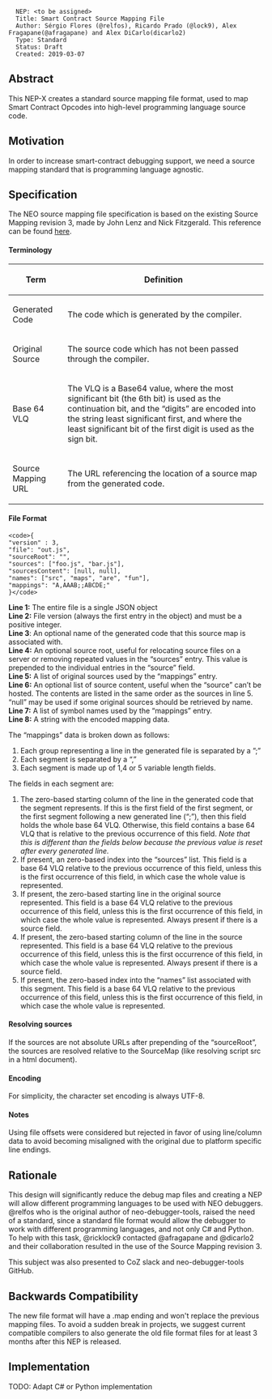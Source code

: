 <pre>
  NEP: <to be assigned>
  Title: Smart Contract Source Mapping File
  Author: Sérgio Flores (@relfos), Ricardo Prado (@lock9), Alex  Fragapane(@afragapane) and Alex DiCarlo(dicarlo2)
  Type: Standard
  Status: Draft
  Created: 2019-03-07
</pre>

==Abstract==

This NEP-X creates a standard source mapping file format, used to map Smart Contract Opcodes into high-level programming language source code.

==Motivation==

In order to increase smart-contract debugging support, we need a source mapping standard that is programming language agnostic.

==Specification==

The NEO source mapping file specification is based on the existing Source Mapping revision 3, made by John Lenz and Nick Fitzgerald.
This reference can be found [https://docs.google.com/document/d/1U1RGAehQwRypUTovF1KRlpiOFze0b-_2gc6fAH0KY0k/preview#heading=h.1ce2c87bpj24 here].

====Terminology====

{|
! Term
! Definition
|-
| Generated Code
| The code which is generated by the compiler.
|-
| Original Source
| The source code which has not been passed through the compiler.
|-
| Base 64 VLQ
| The VLQ is a Base64 value, where the most significant bit (the 6th bit) is used as the continuation bit, and the “digits” are encoded into the string least significant first, and where the least significant bit of the first digit is used as the sign bit.
|-
| Source Mapping URL
| The URL referencing the location of a source map from the generated code.
|}


====File Format====
<pre>
<code>{
"version" : 3,
"file": "out.js",
"sourceRoot": "",
"sources": ["foo.js", "bar.js"],
"sourcesContent": [null, null],
"names": ["src", "maps", "are", "fun"],
"mappings": "A,AAAB;;ABCDE;"
}</code>
</pre>
<b>Line 1:</b> The entire file is a single JSON object
<br/>
<b>Line 2:</b> File version (always the first entry in the object) and must be a positive integer.
<br/>
<b>Line 3</b>: An optional name of the generated code that this source map is associated with.
<br/>
<b>Line 4:</b> An optional source root, useful for relocating source files on a server or removing repeated values in the “sources” entry.  This value is prepended to the individual entries in the “source” field.
<br/>
<b>Line 5:</b> A list of original sources used by the “mappings” entry.
<br/>
<b>Line 6:</b> An optional list of source content, useful when the “source” can’t be hosted. The contents are listed in the same order as the sources in line 5. “null” may be used if some original sources should be retrieved by name.
<br/>
<b>Line 7:</b> A list of symbol names used by the “mappings” entry.
</br>
<b>Line 8:</b> A string with the encoded mapping data.

The “mappings” data is broken down as follows:
#  Each group representing a line in the generated file is separated by a ”;”
#  Each segment is separated by a “,”
#  Each segment is made up of 1,4 or 5 variable length fields.

The fields in each segment are:
# The zero-based starting column of the line in the generated code that the segment represents. If this is the first field of the first segment, or the first segment following a new generated line (“;”), then this field holds the whole base 64 VLQ. Otherwise, this field contains a base 64 VLQ that is relative to the previous occurrence of this field. <i>Note that this is different than the fields below because the previous value is reset after every generated line.</i>
# If present, an zero-based index into the “sources” list. This field is a base 64 VLQ relative to the previous occurrence of this field, unless this is the first occurrence of this field, in which case the whole value is represented.
# If present, the zero-based starting line in the original source represented. This field is a base 64 VLQ relative to the previous occurrence of this field, unless this is the first occurrence of this field, in which case the whole value is represented. Always present if there is a source field.
# If present, the zero-based starting column of the line in the source represented. This field is a base 64 VLQ relative to the previous occurrence of this field, unless this is the first occurrence of this field, in which case the whole value is represented. Always present if there is a source field.
# If present, the zero-based index into the “names” list associated with this segment. This field is a base 64 VLQ relative to the previous occurrence of this field, unless this is the first occurrence of this field, in which case the whole value is represented.

====Resolving sources====

If the sources are not absolute URLs after prepending of the “sourceRoot”, the sources are resolved relative to the SourceMap (like resolving script src in a html document).

====Encoding====

For simplicity, the character set encoding is always UTF-8.

====Notes====

Using file offsets were considered but rejected in favor of using line/column data to avoid becoming misaligned with the original due to platform specific line endings.


==Rationale==

This design will significantly reduce the debug map files and creating a NEP will allow different programming languages to be used with NEO debuggers.
@relfos who is the original author of neo-debugger-tools, raised the need of a standard, since a standard file format would allow the debugger to work with different programming languages, and not only C# and Python. To help with this task, @ricklock9 contacted @afragapane and @dicarlo2 and their collaboration resulted in the use of the Source Mapping revision 3.

This subject was also presented to CoZ slack and neo-debugger-tools GitHub.


==Backwards Compatibility==

The new file format will have a .map ending and won't replace the previous mapping files.
To avoid a sudden break in projects, we suggest current compatible compilers to also generate the old file format files for at least 3 months after this NEP is released.


==Implementation==

TODO: Adapt C# or Python implementation
